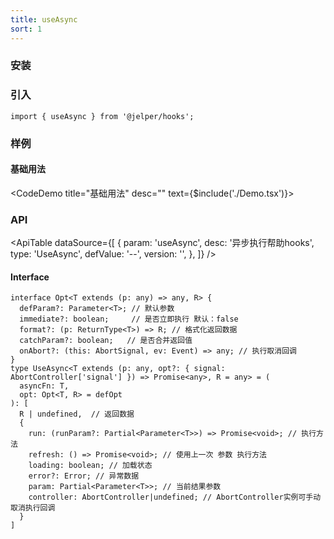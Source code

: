```yaml
---
title: useAsync
sort: 1
---
```



### 安装

<ImportTabs name="@jelper/hooks" />

### 引入

``` tsx
import { useAsync } from '@jelper/hooks';
```

### 样例

#### 基础用法
<CodeDemo title="基础用法" desc="" text={$include('./Demo.tsx')}><Demo /></CodeDemo>

### API
<ApiTable
  dataSource={[
    {
      param: 'useAsync',
      desc: '异步执行帮助hooks',
      type: 'UseAsync',
      defValue: '--',
      version: '',
    },
  ]}
/>

#### Interface

``` tsx
interface Opt<T extends (p: any) => any, R> {
  defParam?: Parameter<T>; // 默认参数
  immediate?: boolean;     // 是否立即执行 默认：false
  format?: (p: ReturnType<T>) => R; // 格式化返回数据
  catchParam?: boolean;   // 是否合并返回值
  onAbort?: (this: AbortSignal, ev: Event) => any; // 执行取消回调
}
type UseAsync<T extends (p: any, opt?: { signal: AbortController['signal'] }) => Promise<any>, R = any> = (
  asyncFn: T,
  opt: Opt<T, R> = defOpt
): [
  R | undefined,  // 返回数据
  {
    run: (runParam?: Partial<Parameter<T>>) => Promise<void>; // 执行方法
    refresh: () => Promise<void>; // 使用上一次 参数 执行方法
    loading: boolean; // 加载状态
    error?: Error; // 异常数据
    param: Partial<Parameter<T>>; // 当前结果参数
    controller: AbortController|undefined; // AbortController实例可手动取消执行回调
  }
]
```
